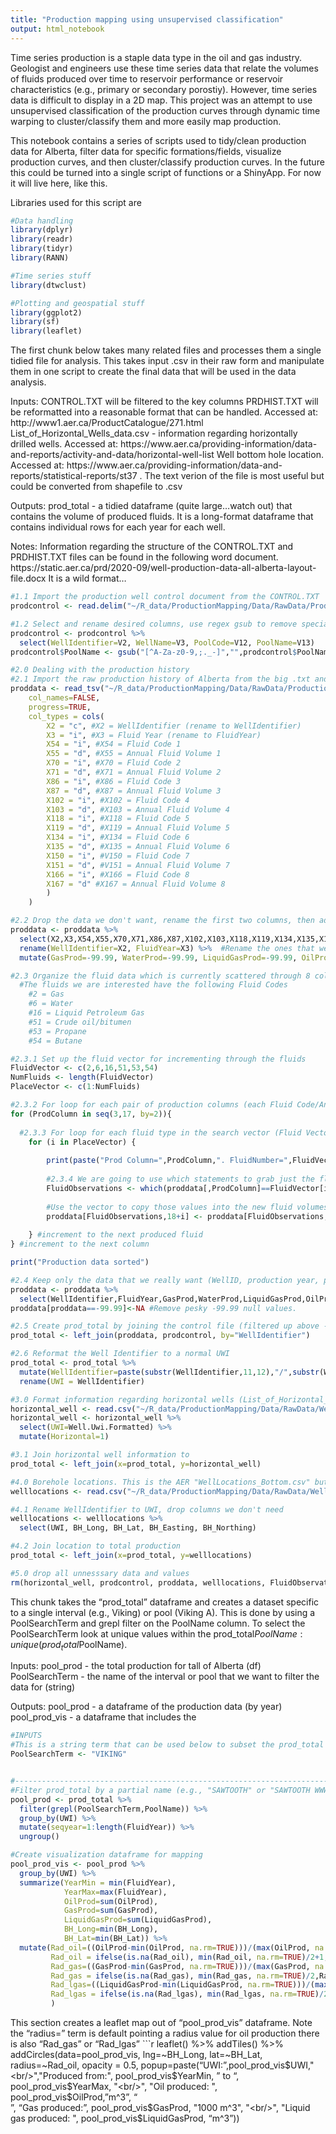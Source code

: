 ```yaml
---
title: "Production mapping using unsupervised classification"
output: html_notebook
---
```


Time series production is a staple data type in the oil and gas industry. Geologist and engineers use these time series data that relate the volumes of fluids produced over time to reservoir performance or reservoir characteristics (e.g., primary or secondary porostiy). However, time series data is difficult to display in a 2D map. This project was an attempt to use unsupervised classification of the production curves through dynamic time warping to cluster/classify them and more easily map production.

This notebook contains a series of scripts used to tidy/clean production data for Alberta, filter data for specific formations/fields, visualize production curves, and then cluster/classify production curves. In the future this could be turned into a single script of functions or a ShinyApp. For now it will live here, like this. 


Libraries used for this script are
```r
#Data handling
library(dplyr)
library(readr)
library(tidyr)
library(RANN)

#Time series stuff
library(dtwclust)

#Plotting and geospatial stuff
library(ggplot2)
library(sf)
library(leaflet)
```


The first chunk below takes many related files and processes them a single tidied file for analysis. This takes input .csv in their raw form and manipulate them in one script to create the final data that will be used in the data analysis.

Inputs:
  CONTROL.TXT will be filtered to the key columns 
  PRDHIST.TXT will be reformatted into a reasonable format that can be handled. Accessed at: http://www1.aer.ca/ProductCatalogue/271.html
  List_of_Horizontal_Wells_data.csv - information regarding horizontally drilled wells. Accessed at: https://www.aer.ca/providing-information/data-and-reports/activity-and-data/horizontal-well-list
  Well bottom hole location. Accessed at: https://www.aer.ca/providing-information/data-and-reports/statistical-reports/st37 . The text verion of the file is most useful but could be converted from shapefile to .csv

Outputs:
  prod_total - a tidied dataframe (quite large...watch out) that contains the volume of produced fluids. It is a long-format dataframe that contains individual rows for each year for each well.  

Notes:
Information regarding the structure of the CONTROL.TXT and PRDHIST.TXT files can be found in the following word document. https://static.aer.ca/prd/2020-09/well-production-data-all-alberta-layout-file.docx It is a wild format...
```r
#1.1 Import the production well control document from the CONTROL.TXT
prodcontrol <- read.delim("~/R_data/ProductionMapping/Data/RawData/Production/CONTROL.TXT", header=FALSE, stringsAsFactors = FALSE)

#1.2 Select and rename desired columns, use regex gsub to remove special characters and spaces 
prodcontrol <- prodcontrol %>% 
  select(WellIdentifier=V2, WellName=V3, PoolCode=V12, PoolName=V13)
prodcontrol$PoolName <- gsub("[^A-Za-z0-9,;._-]","",prodcontrol$PoolName)

#2.0 Dealing with the production history
#2.1 Import the raw production history of Alberta from the big .txt and set up data types of the columns we want. 
proddata <- read_tsv("~/R_data/ProductionMapping/Data/RawData/Production/PRDHIST.TXT",
	col_names=FALSE,
	progress=TRUE,
	col_types = cols(
		X2 = "c", #X2 = WellIdentifier (rename to WellIdentifier)
		X3 = "i", #X3 = Fluid Year (rename to FluidYear)
		X54 = "i", #X54 = Fluid Code 1
		X55 = "d", #X55 = Annual Fluid Volume 1
		X70 = "i", #X70 = Fluid Code 2
		X71 = "d", #X71 = Annual Fluid Volume 2
		X86 = "i", #X86 = Fluid Code 3
		X87 = "d", #X87 = Annual Fluid Volume 3
		X102 = "i", #X102 = Fluid Code 4
		X103 = "d", #X103 = Annual Fluid Volume 4
		X118 = "i", #X118 = Fluid Code 5
		X119 = "d", #X119 = Annual Fluid Volume 5
		X134 = "i", #X134 = Fluid Code 6
		X135 = "d", #X135 = Annual Fluid Volume 6
		X150 = "i", #V150 = Fluid Code 7
		X151 = "d", #V151 = Annual Fluid Volume 7
		X166 = "i", #X166 = Fluid Code 8
		X167 = "d" #X167 = Annual Fluid Volume 8
		)
	)

#2.2 Drop the data we don't want, rename the first two columns, then add the new fluid columns. The order of these columns is specifically the same as the order of the fluid codes in the vector (FluidVector) below.
proddata <- proddata %>%
  select(X2,X3,X54,X55,X70,X71,X86,X87,X102,X103,X118,X119,X134,X135,X150,X151,X166,X167) %>% #These are the columns that we want
  rename(WellIdentifier=X2, FluidYear=X3) %>%  #Rename the ones that we will ultimately keep
  mutate(GasProd=-99.99, WaterProd=-99.99, LiquidGasProd=-99.99, OilProd=-99.99, PropaneProd=-99.99, ButaneProd=-99.99) #Make new numeric columns with distinct null values

#2.3 Organize the fluid data which is currently scattered through 8 columns
  #The fluids we are interested have the following Fluid Codes
  	#2 = Gas
  	#6 = Water
  	#16 = Liquid Petroleum Gas
  	#51 = Crude oil/bitumen
  	#53 = Propane
  	#54 = Butane

#2.3.1 Set up the fluid vector for incrementing through the fluids
FluidVector <- c(2,6,16,51,53,54)
NumFluids <- length(FluidVector)
PlaceVector <- c(1:NumFluids)

#2.3.2 For loop for each pair of production columns (each Fluid Code/Annual Fluid Volume pair)
for (ProdColumn in seq(3,17, by=2)){
  
  #2.3.3 For loop for each fluid type in the search vector (Fluid Vector), we will increment through the PlaceVector (1:NumFluids) but use that to go through each fluids
	for (i in PlaceVector) {
		
		print(paste("Prod Column=",ProdColumn,". FluidNumber=",FluidVector[i],sep=""))
		
		#2.3.4 We are going to use which statements to grab just the fluids we want and put them in the correct recently added column (e.g., GasProd, WaterProd)
		FluidObservations <- which(proddata[,ProdColumn]==FluidVector[i])
		
		#Use the vector to copy those values into the new fluid volumes
		proddata[FluidObservations,18+i] <- proddata[FluidObservations,ProdColumn+1]
		
	} #increment to the next produced fluid
} #increment to the next column

print("Production data sorted")

#2.4 Keep only the data that we really want (WellID, production year, production volumes for all fluids)
proddata <- proddata %>%
  select(WellIdentifier,FluidYear,GasProd,WaterProd,LiquidGasProd,OilProd,PropaneProd,ButaneProd)
proddata[proddata==-99.99]<-NA #Remove pesky -99.99 null values.

#2.5 Create prod_total by joining the control file (filtered up above - prodcontrol_filter) to the proddata_filtered
prod_total <- left_join(proddata, prodcontrol, by="WellIdentifier")

#2.6 Reformat the Well Identifier to a normal UWI
prod_total <- prod_total %>%
  mutate(WellIdentifier=paste(substr(WellIdentifier,11,12),"/",substr(WellIdentifier,9,10),"-",substr(WellIdentifier,7,8),"-",substr(WellIdentifier,1,3),"-",substr(WellIdentifier,5,6),"W",substr(WellIdentifier,4,4),"/",substr(WellIdentifier,13,13),sep="")) %>%
  rename(UWI = WellIdentifier)

#3.0 Format information regarding horizontal wells (List_of_Horizontal_Wells_data.csv)
horizontal_well <- read.csv("~/R_data/ProductionMapping/Data/RawData/WellLicense/List_of_Horizontal_Wells_data.csv")
horizontal_well <- horizontal_well %>%
  select(UWI=Well.Uwi.Formatted) %>%
  mutate(Horizontal=1)

#3.1 Join horizontal well information to 
prod_total <- left_join(x=prod_total, y=horizontal_well)

#4.0 Borehole locations. This is the AER "WellLocations_Bottom.csv" but I have converted/added UTM locations to it through a spreadsheet https://giscrack.com/download-excel-template-convert-geographic-coordinates-utm/ - this might have to be changed...
welllocations <- read.csv("~/R_data/ProductionMapping/Data/RawData/WellLocation/WellLocations_Bottom.csv",stringsAsFactors = FALSE)

#4.1 Rename WellIdentifier to UWI, drop columns we don't need
welllocations <- welllocations %>% 
  select(UWI, BH_Long, BH_Lat, BH_Easting, BH_Northing)

#4.2 Join location to total production 
prod_total <- left_join(x=prod_total, y=welllocations)

#5.0 drop all unnesssary data and values
rm(horizontal_well, prodcontrol, proddata, welllocations, FluidObservations, FluidVector, i, NumFluids, PlaceVector,ProdColumn)

```

This chunk takes the "prod_total" dataframe and creates a dataset specific to a single interval (e.g., Viking) or pool (Viking A). This is done by using a PoolSearchTerm and grepl filter on the PoolName column. To select the PoolSearchTerm look at unique values within the prod_total$PoolName: unique(prod_total$PoolName).

Inputs:
  pool_prod - the total production for tall of Alberta (df)
  PoolSearchTerm - the name of the interval or pool that we want to filter the data for (string)
  
Outputs:
  pool_prod - a dataframe of the production data (by year)
  pool_prod_vis - a dataframe that includes the 
  
```r
#INPUTS
#This is a string term that can be used below to subset the prod_total (e.g., "SAWTOOTH" or "SAWTOOTH WWW")
PoolSearchTerm <- "VIKING"


#--------------------------------------------------------------------------------
#Filter prod_total by a partial name (e.g., "SAWTOOTH" or "SAWTOOTH WWW")
pool_prod <- prod_total %>% 
  filter(grepl(PoolSearchTerm,PoolName)) %>%
  group_by(UWI) %>%
  mutate(seqyear=1:length(FluidYear)) %>%
  ungroup()

#Create visualization dataframe for mapping
pool_prod_vis <- pool_prod %>% 
  group_by(UWI) %>% 
  summarize(YearMin = min(FluidYear), 
            YearMax=max(FluidYear), 
            OilProd=sum(OilProd), 
            GasProd=sum(GasProd), 
            LiquidGasProd=sum(LiquidGasProd),
            BH_Long=min(BH_Long), 
            BH_Lat=min(BH_Lat)) %>% 
  mutate(Rad_oil=((OilProd-min(OilProd, na.rm=TRUE)))/(max(OilProd, na.rm=TRUE)-min(OilProd, na.rm=TRUE))*1000,
         Rad_oil = ifelse(is.na(Rad_oil), min(Rad_oil, na.rm=TRUE)/2+1,Rad_oil),
         Rad_gas=((GasProd-min(GasProd, na.rm=TRUE)))/(max(GasProd, na.rm=TRUE)-min(GasProd, na.rm=TRUE))*1000,
         Rad_gas = ifelse(is.na(Rad_gas), min(Rad_gas, na.rm=TRUE)/2,Rad_gas),
         Rad_lgas=((LiquidGasProd-min(LiquidGasProd, na.rm=TRUE)))/(max(LiquidGasProd, na.rm=TRUE)-min(LiquidGasProd, na.rm=TRUE))*1000,
         Rad_lgas = ifelse(is.na(Rad_lgas), min(Rad_lgas, na.rm=TRUE)/2,Rad_lgas)
         )

```

This section creates a leaflet map out of "pool_prod_vis" dataframe. Note the "radius=" term is default pointing a radius value for oil production there is also "Rad_gas" or "Rad_lgas"
```r
leaflet() %>% 
  addTiles() %>% 
  addCircles(data=pool_prod_vis, 
             lng=~BH_Long, 
             lat=~BH_Lat, 
             radius=~Rad_oil, 
             opacity = 0.5, 
             popup=paste("UWI:",pool_prod_vis$UWI,"<br/>","Produced from:", pool_prod_vis$YearMin, " to ", pool_prod_vis$YearMax, "<br/>", "Oil produced: ", pool_prod_vis$OilProd, "m^3", "<br/>", "Gas produced: ", pool_prod_vis$GasProd, "1000 m^3", "<br/>", "Liquid gas produced: ", pool_prod_vis$LiquidGasProd, "m^3"))

